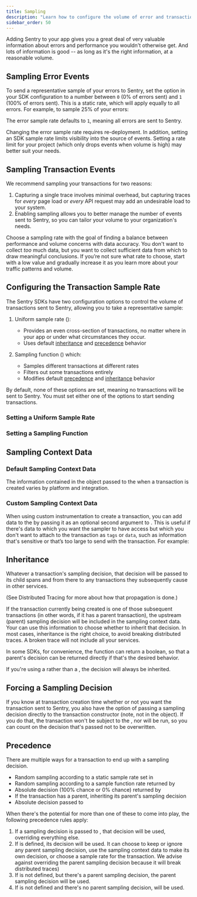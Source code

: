 ```yaml
---
title: Sampling
description: "Learn how to configure the volume of error and transaction events sent to Sentry."
sidebar_order: 50
---
```


Adding Sentry to your app gives you a great deal of very valuable information about errors and performance you wouldn't otherwise get. And lots of information is good -- as long as it's the right information, at a reasonable volume.

## Sampling Error Events

To send a representative sample of your errors to Sentry, set the <PlatformIdentifier name="sample-rate" /> option in your SDK configuration to a number between `0` (0% of errors sent) and `1` (100% of errors sent). This is a static rate, which will apply equally to all errors. For example, to sample 25% of your errors:

<PlatformContent includePath="configuration/sample-rate" />

The error sample rate defaults to `1`, meaning all errors are sent to Sentry.

<Note>

Changing the error sample rate requires re-deployment. In addition, setting an SDK sample rate limits visibility into the source of events. Setting a rate limit for your project (which only drops events when volume is high) may better suit your needs.

</Note>

## Sampling Transaction Events

We recommend sampling your transactions for two reasons:

1. Capturing a single trace involves minimal overhead, but capturing traces for _every_ page load or _every_ API request may add an undesirable load to your system.
2. Enabling sampling allows you to better manage the number of events sent to Sentry, so you can tailor your volume to your organization's needs.

Choose a sampling rate with the goal of finding a balance between performance and volume concerns with data accuracy. You don't want to collect _too_ much data, but you want to collect sufficient data from which to draw meaningful conclusions. If you’re not sure what rate to choose, start with a low value and gradually increase it as you learn more about your traffic patterns and volume.

## Configuring the Transaction Sample Rate

The Sentry SDKs have two configuration options to control the volume of transactions sent to Sentry, allowing you to take a representative sample:

1. Uniform sample rate (<PlatformIdentifier name="traces-sample-rate" />):

   - Provides an even cross-section of transactions, no matter where in your app or under what circumstances they occur.
   - Uses default [inheritance](#inheritance) and [precedence](#precedence) behavior

2. Sampling function (<PlatformIdentifier name="traces-sampler" />) which:
   - Samples different transactions at different rates
   - <PlatformLink to="/configuration/filtering/">Filters</PlatformLink> out some
     transactions entirely
   - Modifies default [precedence](#precedence) and [inheritance](#inheritance) behavior

By default, none of these options are set, meaning no transactions will be sent to Sentry. You must set either one of the options to start sending transactions.

### Setting a Uniform Sample Rate

<PlatformContent includePath="performance/uniform-sample-rate" />

### Setting a Sampling Function



<PlatformContent includePath="performance/sampling-function-intro" />

## Sampling Context Data

### Default Sampling Context Data

The information contained in the <PlatformIdentifier name="sampling-context" /> object passed to the <PlatformIdentifier name="traces-sampler" /> when a transaction is created varies by platform and integration.

<PlatformContent includePath="performance/default-sampling-context" />

### Custom Sampling Context Data

When using custom instrumentation to create a transaction, you can add data to the <PlatformIdentifier name="sampling-context" /> by passing it as an optional second argument to <PlatformIdentifier name="start-transaction" />. This is useful if there's data to which you want the sampler to have access but which you don't want to attach to the transaction as `tags` or `data`, such as information that's sensitive or that’s too large to send with the transaction. For example:

<PlatformContent includePath="performance/custom-sampling-context" />

## Inheritance

Whatever a transaction's sampling decision, that decision will be passed to its child spans and from there to any transactions they subsequently cause in other services.

(See <PlatformLink to="/usage/distributed-tracing/">Distributed Tracing</PlatformLink> for more about how that propagation is done.)

If the transaction currently being created is one of those subsequent transactions (in other words, if it has a parent transaction), the upstream (parent) sampling decision will be included in the sampling context data. Your <PlatformIdentifier name="traces-sampler" /> can use this information to choose whether to inherit that decision. In most cases, inheritance is the right choice, to avoid breaking distributed traces. A broken trace will not include all your services.

<PlatformContent includePath="performance/always-inherit-sampling-decision">

In some SDKs, for convenience, the <PlatformIdentifier name="traces-sampler" /> function can return a boolean, so that a parent's decision can be returned directly if that's the desired behavior.

</PlatformContent>

If you're using a <PlatformIdentifier name="traces-sample-rate" /> rather than a <PlatformIdentifier name="traces-sampler" />, the decision will always be inherited.

## Forcing a Sampling Decision

If you know at transaction creation time whether or not you want the transaction sent to Sentry, you also have the option of passing a sampling decision directly to the transaction constructor (note, not in the <PlatformIdentifier name="custom-sampling-context" /> object). If you do that, the transaction won't be subject to the <PlatformIdentifier name="traces-sample-rate" />, nor will <PlatformIdentifier name="traces-sampler" /> be run, so you can count on the decision that's passed not to be overwritten.

<PlatformContent includePath="performance/force-sampling-decision" />

## Precedence

There are multiple ways for a transaction to end up with a sampling decision.

- Random sampling according to a static sample rate set in <PlatformIdentifier name="traces-sample-rate" />
- Random sampling according to a sample function rate returned by <PlatformIdentifier name="traces-sampler" />
- Absolute decision (100% chance or 0% chance) returned by <PlatformIdentifier name="traces-sampler" />
- If the transaction has a parent, inheriting its parent's sampling decision
- Absolute decision passed to <PlatformIdentifier name="start-transaction" />

When there's the potential for more than one of these to come into play, the following precedence rules apply:

1. If a sampling decision is passed to <PlatformIdentifier name="start-transaction" />, that decision will be used, overriding everything else.
1. If <PlatformIdentifier name="traces-sampler" /> is defined, its decision will be used. It can choose to keep or ignore any parent sampling decision, use the sampling context data to make its own decision, or choose a sample rate for the transaction. We advise against overriding the parent sampling decision because it will break distributed traces)
1. If <PlatformIdentifier name="traces-sampler" /> is not defined, but there's a parent sampling decision, the parent sampling decision will be used.
1. If <PlatformIdentifier name="traces-sampler" /> is not defined and there's no parent sampling decision, <PlatformIdentifier name="traces-sample-rate" /> will be used.
